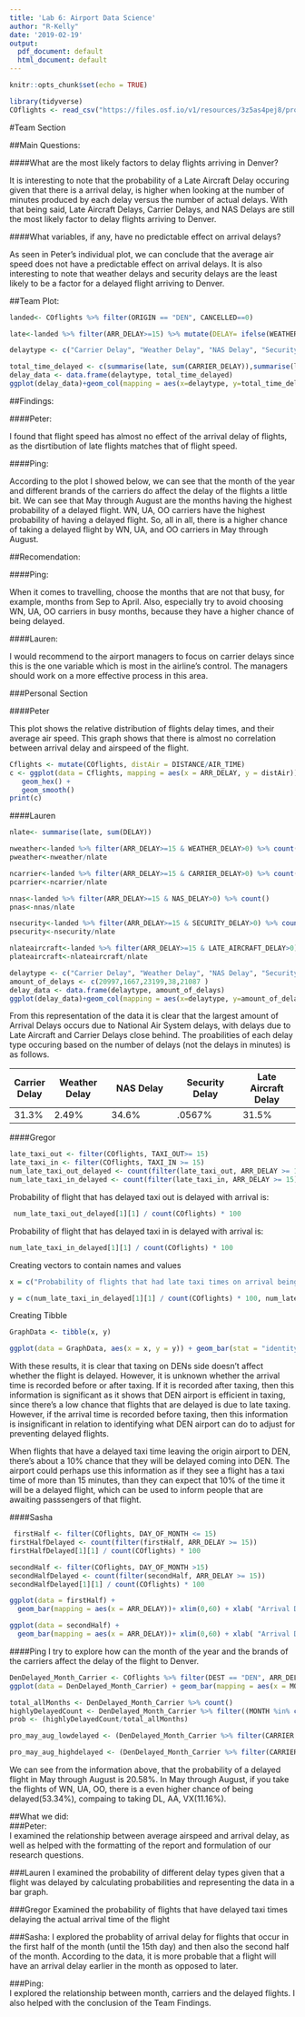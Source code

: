 ```yaml
---
title: 'Lab 6: Airport Data Science'
author: "R-Kelly"
date: '2019-02-19'
output:
  pdf_document: default
  html_document: default
---
```


```r
knitr::opts_chunk$set(echo = TRUE)
```

```r
library(tidyverse)
COflights <- read_csv("https://files.osf.io/v1/resources/3z5as4pej8/providers/osfstorage/5a8ca28f57103100104584db")
```

#Team Section 

##Main Questions:  

####What are the most likely factors to delay flights arriving in Denver?  

It is interesting to note that the probability of a Late Aircraft Delay occuring given that there is a arrival delay, is higher when looking at the number of minutes produced by each delay versus the number of actual delays. With that being said, Late Aircraft Delays, Carrier Delays, and NAS Delays are still the most likely factor to delay flights arriving to Denver. 

####What variables, if any, have no predictable effect on arrival delays?   

As seen in Peter's individual plot, we can conclude that the average air speed does not have a predictable effect on arrival delays. It is also interesting to note that weather delays and security delays are the least likely to be a factor for a delayed flight arriving to Denver. 

##Team Plot:

```r

landed<- COflights %>% filter(ORIGIN == "DEN", CANCELLED==0)

late<-landed %>% filter(ARR_DELAY>=15) %>% mutate(DELAY= ifelse(WEATHER_DELAY != 0,1,0) + ifelse(NAS_DELAY != 0,1,0) + ifelse(SECURITY_DELAY != 0,1,0) + ifelse(CARRIER_DELAY != 0,1,0) + ifelse(LATE_AIRCRAFT_DELAY != 0,1,0)) 

delaytype <- c("Carrier Delay", "Weather Delay", "NAS Delay", "Security Delay", "Late Aircraft Delay")

total_time_delayed <- c(summarise(late, sum(CARRIER_DELAY)),summarise(late, sum(WEATHER_DELAY)),summarise(late, sum(NAS_DELAY)),summarise(late, sum(SECURITY_DELAY)),summarise(late, sum(LATE_AIRCRAFT_DELAY)) )
delay_data <- data.frame(delaytype, total_time_delayed)
ggplot(delay_data)+geom_col(mapping = aes(x=delaytype, y=total_time_delayed), fill = 'light pink') + theme_minimal()
```

##Findings:

####Peter:  

I found that flight speed has almost no effect of the arrival delay of flights, as the disrtibution of late flights matches that of flight speed. 

####Ping:

According to the plot I showed below, we can see that the month of the year and different brands of the carriers do affect the delay of the flights a little bit. We can see that May through August are the months having the highest probability of a delayed flight. WN, UA, OO carriers have the highest probability of having a delayed flight. So, all in all, there is a higher chance of taking a delayed flight by WN, UA, and OO carriers in May through August.  

##Recomendation:  

####Ping:

When it comes to travelling, choose the months that are not that busy, for example, months from Sep to April. Also, especially try to avoid choosing WN, UA, OO carriers in busy months, because they have a higher chance of being delayed.

####Lauren: 

I would recommend to the airport managers to focus on carrier delays since this is the one variable which is most in the airline's control. The managers should work on a more effective process in this area. 

###Personal Section

####Peter

This plot shows the relative distribution of flights delay times, and their average air speed. This graph shows that there is almost no correlation between arrival delay and airspeed of the flight. 
```r
Cflights <- mutate(COflights, distAir = DISTANCE/AIR_TIME)
c <- ggplot(data = Cflights, mapping = aes(x = ARR_DELAY, y = distAir)) +
   geom_hex() +
   geom_smooth()
print(c)
```


####Lauren

```r
nlate<- summarise(late, sum(DELAY))

nweather<-landed %>% filter(ARR_DELAY>=15 & WEATHER_DELAY>0) %>% count()
pweather<-nweather/nlate

ncarrier<-landed %>% filter(ARR_DELAY>=15 & CARRIER_DELAY>0) %>% count()
pcarrier<-ncarrier/nlate

nnas<-landed %>% filter(ARR_DELAY>=15 & NAS_DELAY>0) %>% count()
pnas<-nnas/nlate

nsecurity<-landed %>% filter(ARR_DELAY>=15 & SECURITY_DELAY>0) %>% count()
psecurity<-nsecurity/nlate

nlateaircraft<-landed %>% filter(ARR_DELAY>=15 & LATE_AIRCRAFT_DELAY>0) %>% count()
plateaircraft<-nlateaircraft/nlate
```

```r
delaytype <- c("Carrier Delay", "Weather Delay", "NAS Delay", "Security Delay", "Late Aircraft Delay")
amount_of_delays <- c(20997,1667,23199,38,21087 )
delay_data <- data.frame(delaytype, amount_of_delays)
ggplot(delay_data)+geom_col(mapping = aes(x=delaytype, y=amount_of_delays)) + theme_dark()
```

From this representation of the data it is clear that the largest amount of Arrival Delays occurs due to National Air System delays, with delays due to Late Aircraft and Carrier Delays
close behind. The proabilities of each delay type occuring based on the number of delays (not the delays in minutes) is as follows. 


Carrier Delay | Weather Delay | NAS Delay | Security Delay | Late Aircraft Delay
---- | ------ | ------- | ------- | ------ 
31.3% | 2.49%   | 34.6% |  .0567% | 31.5%

####Gregor

```r
late_taxi_out <- filter(COflights, TAXI_OUT>= 15)
late_taxi_in <- filter(COflights, TAXI_IN >= 15)
num_late_taxi_out_delayed <- count(filter(late_taxi_out, ARR_DELAY >= 15))
num_late_taxi_in_delayed <- count(filter(late_taxi_in, ARR_DELAY >= 15))
```

Probability of flight that has delayed taxi out is delayed with arrival is:
```r
 num_late_taxi_out_delayed[1][1] / count(COflights) * 100
```

Probability of flight that has delayed taxi in is delayed with arrival is:
```r
num_late_taxi_in_delayed[1][1] / count(COflights) * 100
```

Creating vectors to contain names and values
```r
x = c("Probability of flights that had late taxi times on arrival being delayed", "Probability of flights that had late taxi times on departure being delayed")

y = c(num_late_taxi_in_delayed[1][1] / count(COflights) * 100, num_late_taxi_out_delayed[1][1] / count(COflights)*100)
```

Creating Tibble

```r
GraphData <- tibble(x, y)
```


```r
ggplot(data = GraphData, aes(x = x, y = y)) + geom_bar(stat = "identity") + coord_flip() + ylab("Percentage") + xlab("Type of taxi delay")
```



With these results, it is clear that taxing on DENs side doesn't affect whether the flight is delayed. However, it is unknown whether the arrival time is recorded before or after taxing. If it is recorded after taxing, then this information is significant as it shows that DEN airport is efficient in taxing, since there's a low chance that flights that are delayed is due to late taxing. However, if the arrival time is recorded before taxing, then this information is insignificant in relation to identifying what DEN airport can do to adjust for preventing delayed flights. 

When flights that have a delayed taxi time leaving the origin airport to DEN, there's about a 10% chance that they will be delayed coming into DEN. The airport could perhaps use this information as if they see a flight has a taxi time of more than 15 minutes, than they can expect that 10% of the time it will be a delayed flight, which can be used to inform people that are awaiting passsengers of that flight. 



####Sasha

```r
 firstHalf <- filter(COflights, DAY_OF_MONTH <= 15)
firstHalfDelayed <- count(filter(firstHalf, ARR_DELAY >= 15))
firstHalfDelayed[1][1] / count(COflights) * 100
```
```r
secondHalf <- filter(COflights, DAY_OF_MONTH >15)
secondHalfDelayed <- count(filter(secondHalf, ARR_DELAY >= 15))
secondHalfDelayed[1][1] / count(COflights) * 100

ggplot(data = firstHalf) + 
  geom_bar(mapping = aes(x = ARR_DELAY))+ xlim(0,60) + xlab( "Arrival Delay")

ggplot(data = secondHalf) + 
  geom_bar(mapping = aes(x = ARR_DELAY))+ xlim(0,60) + xlab( "Arrival Delay")
```





####Ping
I try to explore how can the month of the year and the brands of the carriers affect the delay of the flight to Denver.

```r

DenDelayed_Month_Carrier <- COflights %>% filter(DEST == "DEN", ARR_DELAY >= 15) %>% select(YEAR, MONTH, CARRIER, ARR_DELAY)
ggplot(data = DenDelayed_Month_Carrier) + geom_bar(mapping = aes(x = MONTH, fill = CARRIER)) + xlim(0,13)

total_allMonths <- DenDelayed_Month_Carrier %>% count()
highlyDelayedCount <- DenDelayed_Month_Carrier %>% filter((MONTH %in% c(5, 8)))  %>% count()
prob <- (highlyDelayedCount/total_allMonths)

pro_may_aug_lowdelayed <- (DenDelayed_Month_Carrier %>% filter(CARRIER %in% c("DL", "AA", "VX")) %>% count()) / total_allMonths

pro_may_aug_highdelayed <- (DenDelayed_Month_Carrier %>% filter(CARRIER %in% c("WN", "VA", "OO")) %>% count()) / total_allMonths

```
We can see from the information above, that the probability of a delayed flight in May through August is 20.58%. In May through August, if you take the flights of WN, UA, OO, there is a even higher chance of being delayed(53.34%), compaing to taking DL, AA, VX(11.16%).


##What we did:  
###Peter:  
I examined the relationship between average airspeed and arrival delay, as well as helped with the formatting of the report and formulation of our research questions. 

###Lauren
I examined the probability of different delay types given that a flight was delayed by calculating probabilities and representing the data in a bar graph. 

###Gregor
Examined the probability of flights that have delayed taxi times delaying the actual arrival time of the flight


###Sasha:
I explored the probablity of arrival delay for flights that occur in the first half of the month (until the 15th day) and then also the second half of the month. 
According to the data, it is more probable that a flight will have an arrival delay earlier in the month as opposed to later.

###Ping:  
I explored the relationship between month, carriers and the delayed flights. I also helped with the conclusion of the Team Findings. 



